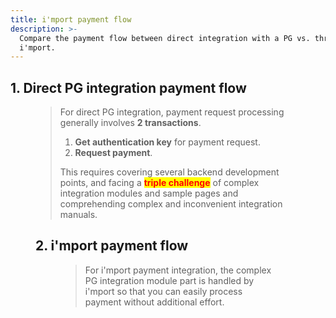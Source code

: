 ```yaml
---
title: i'mport payment flow
description: >-
  Compare the payment flow between direct integration with a PG vs. through
  i'mport.
---
```





## 1. Direct PG integration payment flow

<Figure src="/gitbook-assets/en/direct\_pg\_integration.png" caption="Direct PG integration payment flow" />

> For direct PG integration, payment request processing generally involves **2 transactions**.
>
> 1. **Get authentication key** for payment request.
> 2. **Request payment**.
>
> This requires covering several backend development points, and facing a <mark style="color:red;">**triple challenge**</mark> of complex integration modules and sample pages and comprehending complex and inconvenient integration manuals.

## 2. i'mport payment flow

<Figure src="/gitbook-assets/en/iamport\_flow.png" caption="i'mport payment flow" />

> For i'mport payment integration, the complex PG integration module part is handled by i'mport so that you can easily process payment without additional effort.
